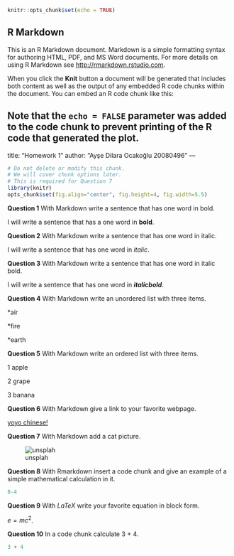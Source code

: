 

```r
knitr::opts_chunk$set(echo = TRUE)
```

## R Markdown

This is an R Markdown document. Markdown is a simple formatting syntax for authoring HTML, PDF, and MS Word documents. For more details on using R Markdown see <http://rmarkdown.rstudio.com>.

When you click the **Knit** button a document will be generated that includes both content as well as the output of any embedded R code chunks within the document. You can embed an R code chunk like this:

Note that the `echo = FALSE` parameter was added to the code chunk to prevent printing of the R code that generated the plot.
---
title: "Homework 1"
author: "Ayşe Dilara Ocakoğlu 20080496"
---

```r
# Do not delete or modify this chunk.
# We will cover chunk options later.
# This is required for Question 7
library(knitr)
opts_chunk$set(fig.align="center", fig.height=4, fig.width=5.5)
```

**Question 1** With Markdown write a sentence that has one word in bold.

I will write a sentence that has a one word in **bold**.

**Question 2** With Markdown write a sentence that has one word in italic.

I will write a sentence that has one word in _italic_. 

**Question 3** With Markdown write a sentence that has one word in italic bold.

I will write a sentence that has one word in **_italicbold_**.

**Question 4** With Markdown write an unordered list with three items.

*air

*fire

*earth

**Question 5** With Markdown write an ordered list with three items.

1 apple

2 grape

3 banana

**Question 6** With Markdown give a link to your favorite webpage.

[yoyo chinese!](https://yoyochinese.com/)

**Question 7** With Markdown add a cat picture.

![unsplah](https://unsplash.com/photos/MEb2jandkbc/images/unsplah.jpg)

**Question 8** With Rmarkdown insert a code chunk and give an example of a simple mathematical calculation in it.

```r
8-4
```
**Question 9** With $LaTeX$ write your favorite equation in block form.

 $e=mc^2$.

**Question 10** In a code chunk calculate 3 + 4.
```r
3 + 4
```
